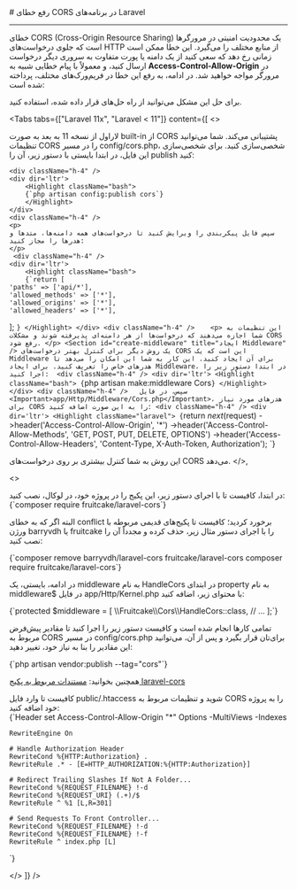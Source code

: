 

<Layout>
<Head>
<title>مستندات رفع خطای CORS در Laravel - لیارا</title>
<meta property="og:title" content="مستندات خدمات رایانش ابری لیارا" />
<meta property="og:description" content="مستندات مربوط به نحوه رفع خطای CORS در پلتفرم Laravel در لیارا"  />
<meta property="og:image" content="https://media.liara.ir/logos/liara-poster.jpg" />
</Head>
# رفع خطای CORS در برنامه‌های Laravel
<hr className="mb-2" />
خطای CORS (Cross-Origin Resource Sharing) یک محدودیت امنیتی در مرورگرها است که جلوی درخواست‌های HTTP از منابع مختلف را می‌گیرد. 
این خطا ممکن است زمانی رخ دهد که سعی کنید از یک دامنه یا پورت متفاوت به سروری دیگر درخواست ارسال کنید، و معمولاً با پیام خطایی شبیه به <b>Access-Control-Allow-Origin</b> در مرورگر مواجه خواهید شد. در ادامه، به رفع این خطا در فریم‌ورک‌های مختلف، پرداخته شده است:

برای حل این مشکل می‌توانید از راه حل‌‌های قرار داده شده، استفاده کنید.

<Tabs 
  tabs={["Laravel 11x", "Laravel < 11"]} 
  content={[
   <>
   <Section id="set-cors-file" title="تنظیم فایل config/cors.php"  className="mt-0"/>

   <p>
   لاراول از نسخه 11 به بعد به صورت built-in از CORS پشتیبانی می‌کند. 
   شما می‌توانید تنظیمات CORS را در مسیر <Important>config/cors.php</Important>، شخصی‌سازی کنید. 
   برای شخصی‌سازی این فایل، در ابتدا بایستی با دستور زیر، آن را publish کنید: 
   </p>

    <div className="h-4" />
    <div dir='ltr'>
        <Highlight className="bash">
        {`php artisan config:publish cors`}
        </Highlight>
    </div>
    <div className="h-4" />
    <p>
    سپس فایل پیکربندی را ویرایش کنید تا درخواست‌های همه دامنه‌ها، متدها و هدرها را مجاز کنید:
    </p>
     <div className="h-4" />
    <div dir='ltr'>
        <Highlight className="bash">
        {`return [
    'paths' => ['api/*'],
    'allowed_methods' => ['*'],
    'allowed_origins' => ['*'],
    'allowed_headers' => ['*'],
];
`}
        </Highlight>
    </div>
    <div className="h-4" />   
    <p>
    این تنظیمات به شما اجازه می‌دهند که درخواست‌ها از هر دامنه‌ای پذیرفته شوند و مشکلات CORS رفع شود.
    </p>
    <Section id="create-middleware" title="ایجاد Middleware" />
    یک روش دیگر برای کنترل بهتر درخواست‌های CORS این است که یک Middleware برای آن ایجاد کنید. این کار به شما این امکان را می‌دهد تا هدرهای خاص را تعریف کنید.
    برای ایجاد Middleware، در ابتدا دستور زیر را اجرا کنید: 
    <div className="h-4" />
    <div dir='ltr'>
        <Highlight className="bash">
        {`php artisan make:middleware Cors`}
        </Highlight>
    </div>
    <div className="h-4" />  
    سپس، در فایل <Important>app/Http/Middleware/Cors.php</Important>، هدرهای مورد نیاز برای CORS را به این صورت اضافه کنید:
    <div className="h-4" />
    <div dir='ltr'>
        <Highlight className="laravel">
        {`return $next($request)
    ->header('Access-Control-Allow-Origin', '*')
    ->header('Access-Control-Allow-Methods', 'GET, POST, PUT, DELETE, OPTIONS')
    ->header('Access-Control-Allow-Headers', 'Content-Type, X-Auth-Token, Authorization');
`}
        </Highlight>
    </div>
    <div className="h-4" /> 
    این روش به شما کنترل بیشتری بر روی درخواست‌های CORS می‌دهد​.
   </>,

   <>

<Section id="use-laravel-cors-package" title="استفاده از پکیج laravel-cors"  className="mt-0"/>
در ابتدا، کافیست تا با اجرای دستور زیر، این پکیج را در پروژه خود، در لوکال، نصب کنید:

<div className="h-2" />
<div dir='ltr'>
    <Highlight className="bash">
      {`composer require fruitcake/laravel-cors`}
    </Highlight>
</div>
<div className="h-2" />

البته اگر که به خطای conflict برخورد کردید؛ کافیست تا پکیج‌های قدیمی مربوطه با ورژن barryvdh یا fruitcake را با اجرای دستور مثال زیر، حذف کرده و مجدداً آن را نصب کنید:
<div className="h-2" />
<div dir='ltr'>
    <Highlight className="bash">
      {`composer remove barryvdh/laravel-cors fruitcake/laravel-cors
composer require fruitcake/laravel-cors`}
    </Highlight>
</div>
<div className="h-2" />

در ادامه، بایستی، یک middleware به نام <Important>HandleCors</Important> در ابتدای property به نام <Important>middleware$</Important> در فایل <Important>app/Http/Kernel.php</Important> با محتوای زیر، اضافه کنید:
<div className="h-2" />
<div dir='ltr'>
    <Highlight className="php">
      {`protected $middleware = [
  \\Fruitcake\\Cors\\HandleCors::class,
    // ...
];`}
    </Highlight>
</div>
<div className="h-2" />

تمامی کارها انجام شده است و کافیست دستور زیر را اجرا کنید تا مقادیر پیش‌فرض مربوط به CORS در مسیر <Important>config/cors.php</Important> برای‌تان قرار بگیرد و پس از آن، می‌توانید این مقادیر را بنا به نیاز خود، تغییر دهید:
<div className="h-2" />
<div dir='ltr'>
    <Highlight className="bash">
      {`php artisan vendor:publish --tag="cors"`}
    </Highlight>
</div>
<div className="h-2" />
<Alert variant='success'>
<p>
همچنین بخوانید: <a href="https://github.com/fruitcake/laravel-cors?tab=readme-ov-file#cors-middleware-for-laravel" className="text-[#2196f3] ">مستندات مربوط به پکیج laravel-cors</a>
</p>
</Alert>

<Section id="use-htaccess" title="تنظیم فایل htaccess." />
کافیست تا وارد فایل <Important>public/.htaccess</Important> شوید و تنظیمات مربوط به CORS را به پروژه خود اضافه کنید:
<div className="h-2" />
<div dir='ltr'>
    <Highlight className="config">
      {`Header set Access-Control-Allow-Origin "*"

<IfModule mod_rewrite.c>
    <IfModule mod_negotiation.c>
        Options -MultiViews -Indexes
    </IfModule>

    RewriteEngine On

    # Handle Authorization Header
    RewriteCond %{HTTP:Authorization} .
    RewriteRule .* - [E=HTTP_AUTHORIZATION:%{HTTP:Authorization}]

    # Redirect Trailing Slashes If Not A Folder...
    RewriteCond %{REQUEST_FILENAME} !-d
    RewriteCond %{REQUEST_URI} (.+)/$
    RewriteRule ^ %1 [L,R=301]

    # Send Requests To Front Controller...
    RewriteCond %{REQUEST_FILENAME} !-d
    RewriteCond %{REQUEST_FILENAME} !-f
    RewriteRule ^ index.php [L]
</IfModule>`}
    </Highlight>
</div>
<div className="h-2" />

   </>
]} 
/>



</Layout>